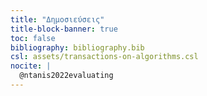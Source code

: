 ```yaml
---
title: "Δημοσιεύσεις"
title-block-banner: true
toc: false
bibliography: bibliography.bib
csl: assets/transactions-on-algorithms.csl
nocite: |
  @ntanis2022evaluating
---
```


::: {#refs}
:::